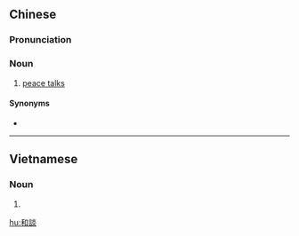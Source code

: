 {{also|和谈}}
==Chinese==
{{zh-forms|s=和谈}}

===Pronunciation===
{{zh-pron
|m=hétán
|c=wo4 taam4
|cat=n
}}

===Noun===
{{zh-noun}}

# [[peace talks]]

====Synonyms====
* {{zh-l|和平談判}}

----

==Vietnamese==
{{vi-hantutab}}

===Noun===
{{vi-hantu}}

# {{han tu form of|hòa đàm|[[peace talks]]}}

[[hu:和談]]